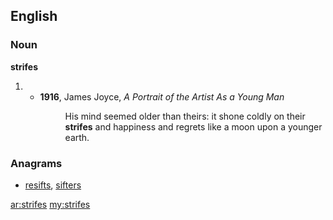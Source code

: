 ==English==

===Noun===
'''strifes'''

# {{plural of|[[strife]]}}
#*'''1916''', James Joyce, ''A Portrait of the Artist As a Young Man'' 
#*: His mind seemed older than theirs: it shone coldly on their '''strifes''' and happiness and regrets like a moon upon a younger earth.

===Anagrams===
* [[resifts#English|resifts]], [[sifters#English|sifters]]

[[ar:strifes]]
[[my:strifes]]